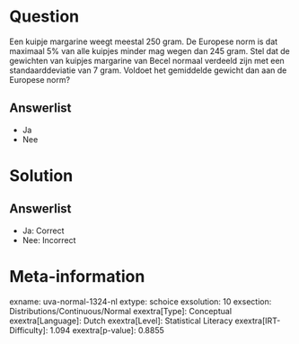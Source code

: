 Question
========

Een kuipje margarine weegt meestal 250 gram. De Europese norm is dat
maximaal 5% van alle kuipjes minder mag wegen dan 245 gram. Stel dat de
gewichten van kuipjes margarine van Becel normaal verdeeld zijn met een
standaarddeviatie van 7 gram. Voldoet het gemiddelde gewicht dan aan de
Europese norm?

Answerlist
----------

* Ja
* Nee

Solution
========

Answerlist
----------

* Ja: Correct
* Nee: Incorrect

Meta-information
================
exname: uva-normal-1324-nl
extype: schoice
exsolution: 10
exsection: Distributions/Continuous/Normal
exextra[Type]: Conceptual
exextra[Language]: Dutch
exextra[Level]: Statistical Literacy
exextra[IRT-Difficulty]: 1.094
exextra[p-value]: 0.8855
